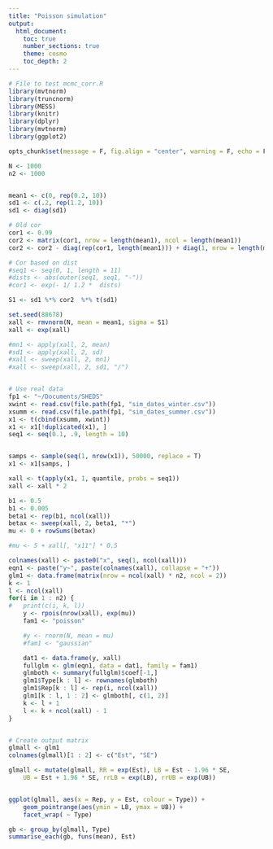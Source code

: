 ```yaml
--- 
title: "Poisson simulation"
output:
  html_document:
    toc: true
    number_sections: true
    theme: cosmo
    toc_depth: 2
---
```



```r
# File to test mcmc_corr.R
library(mvtnorm)
library(truncnorm)
library(MESS)
library(knitr)
library(dplyr)
library(mvtnorm)
library(ggplot2)

opts_chunk$set(message = F, fig.align = "center", warning = F, echo = F)
```

```r
N <- 1000
n2 <- 1000


mean1 <- c(0, rep(0.2, 10))
sd1 <- c(.2, rep(1.2, 10))
sd1 <- diag(sd1)

# Old cor
cor1 <- 0.99
cor2 <- matrix(cor1, nrow = length(mean1), ncol = length(mean1))
cor2 <- cor2 - diag(rep(cor1, length(mean1))) + diag(1, nrow = length(mean1))

# Cor based on dist
#seq1 <- seq(0, 1, length = 11)
#dists <- abs(outer(seq1, seq1, "-"))
#cor1 <- exp(- 1/ 1.2 *  dists)

S1 <- sd1 %*% cor2  %*% t(sd1)

set.seed(88678)
xall <- rmvnorm(N, mean = mean1, sigma = S1)
xall <- exp(xall)

#mn1 <- apply(xall, 2, mean)
#sd1 <- apply(xall, 2, sd)
#xall <- sweep(xall, 2, mn1)
#xall <- sweep(xall, 2, sd1, "/")


# Use real data
fp1 <- "~/Documents/SHEDS"
xwint <- read.csv(file.path(fp1, "sim_dates_winter.csv"))
xsumm <- read.csv(file.path(fp1, "sim_dates_summer.csv"))
x1 <- t(cbind(xsumm, xwint))
x1 <- x1[!duplicated(x1), ]
seq1 <- seq(0.1, .9, length = 10)


samps <- sample(seq(1, nrow(x1)), 50000, replace = T)
x1 <- x1[samps, ]

xall <- t(apply(x1, 1, quantile, probs = seq1))
xall <- xall * 2

b1 <- 0.5
b1 <- 0.005
beta1 <- rep(b1, ncol(xall))
betax <- sweep(xall, 2, beta1, "*")
mu <- 0 + rowSums(betax)

#mu <- 5 + xall[, "x11"] * 0.5

colnames(xall) <- paste0("x", seq(1, ncol(xall)))
eqn1 <- paste("y~", paste(colnames(xall), collapse = "+"))
glm1 <- data.frame(matrix(nrow = ncol(xall) * n2, ncol = 2))
k <- 1
l <- ncol(xall)
for(i in 1 : n2) {
#	print(c(i, k, l))
	y <- rpois(nrow(xall), exp(mu))
	fam1 <- "poisson"

	#y <- rnorm(N, mean = mu)
	#fam1 <- "gaussian"

	dat1 <- data.frame(y, xall)
	fullglm <- glm(eqn1, data = dat1, family = fam1)
	glmboth <- summary(fullglm)$coef[-1,]
	glm1$Type[k : l] <- rownames(glmboth)
	glm1$Rep[k : l] <- rep(i, ncol(xall))
	glm1[k : l, 1 : 2] <- glmboth[, c(1, 2)]
	k <- l + 1
	l <- k + ncol(xall) - 1	
}


# Create output matrix
glmall <- glm1
colnames(glmall)[1 : 2] <- c("Est", "SE")

glmall <- mutate(glmall, RR = exp(Est), LB = Est - 1.96 * SE, 
    UB = Est + 1.96 * SE, rrLB = exp(LB), rrUB = exp(UB))


ggplot(glmall, aes(x = Rep, y = Est, colour = Type)) + 
    geom_pointrange(aes(ymin = LB, ymax = UB)) +
    facet_wrap( ~ Type) 

gb <- group_by(glmall, Type)
summarise_each(gb, funs(mean), Est) 
```
